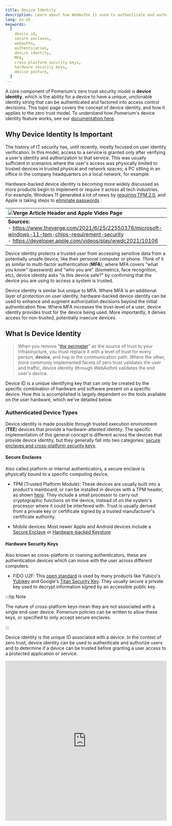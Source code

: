 ```yaml
---
title: Device Identity
description: Learn about how WebAuthn is used to authenticate and authorize access using Device ID and state.
lang: en-US
keywords:
  [
    device id,
    secure enclaves,
    webauthn,
    authentication,
    device identity,
    MFA,
    cross-platform security keys,
    hardware security keys,
    device posture,
  ]
---
```



A core component of Pomerium's zero trust security model is **device identity**, which is the ability for a device to have a unique, unclonable identity string that can be authenticated and factored into access control decisions. This topic page covers the concept of device identity, and how it applies to the zero trust model. To understand how Pomerium's device identity feature works, see our [documentation here](/docs/integrations/device-context/device-identit).

## Why Device Identity Is Important

The history of IT security has, until recently, mostly focused on user identity verification. In this model, access to a service is granted only after verifying a user's identity and authorization to that service. This was usually sufficient in scenarios where the user's access was physically limited to trusted devices in trusted physical and network spaces; a PC sitting in an office in the company headquarters on a local network, for example.

Hardware-backed device identity is becoming more widely discussed as more products begin to implement or require it across all tech industries. For example, Windows 11 generated a lot of news by [requiring TPM 2.0][win11-reqs], and Apple is taking steps to [eliminate passwords][apple-passkeys] :

| ![Verge Article Header and Apple Video Page](./img/device-identity/verge-apple.png) |
| :-- |
| **Sources:**<br />- https://www.theverge.com/2021/6/25/22550376/microsoft-windows-11-tpm-chips-requirement-security<br/>- https://developer.apple.com/videos/play/wwdc2021/10106 |

Device identity protects a trusted user from accessing sensitive data from a potentially unsafe device, like their personal computer or phone. Think of it as similar to multi-factor authentication (**MFA**); where MFA covers "what you know" (password) and "who you are" (biometrics, face recognition, etc), device identity asks "is this device safe?" by confirming that the device you are using to access a system is trusted.

Device identity is similar but unique to MFA. Where MFA is an additional layer of protection on user identity, hardware-backed device identity can be used to enhance and augment authorization decisions beyond the initial authentication flow. Where MFA increases the trust-level of a user, device identity provides trust for the device being used. More importantly, it denies access for non-trusted, potentially insecure devices.

## What Is Device Identity

> When you remove "[the perimeter]" as the source of trust to your infrastructure, you must replace it with a level of trust for every person, **device**, and hop in the communication path. Where the other, more commonly implemented facets of zero trust validates the user and traffic, device identity (through WebAuthn) validates the end user's device.

Device ID is a unique identifying key that can only be created by the specific combination of hardware and software present on a specific device. How this is accomplished is largely dependent on the tools available on the user hardware, which we've detailed below.

### Authenticated Device Types

Device identity is made possible through trusted execution environment (**TEE**) devices that provide a hardware-attested identity. The specific implementation of this general concept is different across the devices that provide device identity, but they generally fall into two categories: [secure enclaves and cross-platform security keys].

#### Secure Enclaves

Also called platform or internal authenticators, a secure enclave is physically bound to a specific computing device.

- TPM (Trusted Platform Module): These devices are usually built into a product's mainboard, or can be installed in devices with a TPM header, as shown [here][toms-hardware-tpm]. They include a small processor to carry out cryptographic functions on the device, instead of on the system's processor where it could be interfered with. Trust is usually derived from a private key or certificate signed by a trusted manufacturer's certificate authority.

- Mobile devices: Most newer Apple and Android devices include a [Secure Enclave][apple-enclave] or [Hardware-backed Keystore][android-keystore]

#### Hardware Security Keys

Also known as cross-platform or roaming authenticators, these are authentication devices which can move with the user across different computers.

- FIDO U2F: This [open standard][fido-spec] is used by many products like Yubico's [Yubikey][yubikey-products] and Google's [Titan Security Key](https://support.google.com/titansecuritykey/answer/9115487?hl=en). They usually secure a private key used to decrypt information signed by an accessible public key.

:::tip Note

The nature of cross-platform keys mean they are not associated with a single end-user device. Pomerium policies can be written to allow these keys, or specified to only accept secure enclaves.

:::

Device identity is the unique ID associated with a device. In the context of zero trust, device identity can be used to authenticate and authorize users and to determine if a device can be trusted before granting a user access to a protected application or service.

<iframe
  width="100%"
  height="500"
  src="https://www.youtube.com/embed/aJzgnaXEpLo?rel=0"
  frameBorder="0"
  allow="accelerometer; clipboard-write; encrypted-media; gyroscope; picture-in-picture"
  allowFullScreen
/>

## Device identity with Pomerium

Pomerium versions [0.16.0](/docs/core/upgrading#policy-for-device-identity) and up support the use of device identity as a criteria in authorization policies. Pomerium uses the [Web Authentication](https://www.w3.org/TR/webauthn-2/#registration-extension) (WebAuthn) API to bring authentication and authorization based on device identity into your security framework. With Pomerium's device identity support, users can register devices and administrators can limit access to devices they trust.

## Device identity features

Pomerium Enterprise and Core both support device identity, but Enterprise users can enroll and manage devices in the Enterprise Console.

| Features (Enterprise) | Device Identity |
| --- | :-: |
| **Pre-approved device enrollment** | Administrators can enroll a new device and generate a registration link for a specific user. |
| **Device management** | Administrators can view and manage approved and pending devices in the Enterprise Console. |
| **User-initiated device enrollment** | Users can register their device if a route requires device identity authentication, but can only access the route if their device is approved in the Enterprise Console. |
| **Features (Core)** | **Device Identity** |
| **User-initiated device enrollment** | Users can register their device if a route requires device identity authentication and access the route without device approval. |

## New enrollment (Enterprise)

Device identity with Pomerium relies on a [trust on first use](https://en.wikipedia.org/wiki/Trust_on_first_use) (TOFU) authentication scheme:

- Administrators can enroll a device and generate a custom registration link for a specific user. (Registration links are only valid for the selected user.)
- When a user registers their device with a registration link, the device will automatically be approved following the TOFU authentication scheme.

## Manage devices (Enterprise)

When an administrator enrolls a device, the Enterprise Console displays the device's status as **Pending Enrollment**.

When a user visits the registration link and registers their device, the Enterprise Console updates the device's status to **Approved**.

If an administrator deletes a device, the device will be revoked and the link becomes invalid.

## Enroll devices as an administrator (Enterprise)

Enterprise users can build policies that only grant access to a route if a user's device is approved in the Enterprise Console. (See [Device Matcher](/docs/capabilities/ppl#device-matcher) for more information.)

The Enterprise Console's **Manage Devices** GUI provides a dashboard where administrators can enroll devices and generate custom registration links for users in their directory.

:::enterprise

Before you can generate device registration links for users within your directory, you must sync your directory data first.

See [**Directory Sync**](/docs/capabilities/directory-sync) for more information.

:::

To enroll a new device:

1. In the Console sidebar, select **Devices**

2. Select **NEW ENROLLMENT**

![Enroll devices](./img/webauthn/admin-enroll-1.png)

3. In the **New Enrollment** window:

**Select Users**: Select a user to send a registration link (the link is only valid for the selected user) <br /> **Route**: Enter a pre-configured route from your Console; Pomerium will use this route to create the custom registration link <br /> **Redirect URL** (optional): Enter a route that users will redirect to after registering their device <br /> **Enrollment Type**:

- Select **Any** to allow a user to register any device
- Select **Secure Enclave Only** to restrict the user to secure enclaves

![Select new enrollment](./img/webauthn/new-enrollment.png)

4. Select **SUBMIT** to get the registration link

![Enrollment created](./img/webauthn/enrollment-created.png)

Give the link to the user.

## Enroll device as a user

If a Pomerium route [requires device authentication](/docs/capabilities/ppl#device-matcher), the user must register a [trusted execution environment](/docs/concepts/device-identity#authenticated-device-types) (**TEE**) device before accessing the route. Registration differs depending on the device.

The steps below cover enrollment of a device by a user. This is available for both Pomerium Core and [Pomerium Enterprise](/docs/deploy/enterprise/install) installations. However, Enterprise users may also receive registration links [generated by their administrators](/docs/integrations/device-context/device-identit), which will mark the newly enrolled device as approved in the Enterprise Console.

1. Users are prompted to register a new device when accessing a route that requires device authentication:

   ![The WebAuthn Registration page with no devices registered](img/webauthn/no-device.png)

   Users can also access the registration page from the special `.pomerium` endpoint available on any route at the bottom of the page:

   ![The Device Credentials section of the .pomerium endpoint with the WebAuthn link highlighted](img/webauthn/device-credentials-empty-highlight.png)

1. Select **Register New Device**. Your browser will prompt you to provide access to a device. This will look different depending on the browser, operating system, and device type:

   <Tabs>

   <TabItem value="Windows"  label="Windows">

   ![The device authentication prompt on Windows](img/webauthn/security-key-windows.png)

   </TabItem>

   <TabItem value="Chrome"  label="Chrome">

   ![The device authentication prompt in Google Chrome](img/webauthn/security-key-google.png)

   </TabItem>

   <TabItem value="Firefox"  label="Firefox">

   ![The device authentication prompt in Firefox](img/webauthn/security-key-firefox.png)

   </TabItem>

   <TabItem value="ChromeOS"  label="ChromeOS">

   ![The device authentication prompt on ChromeOS](img/webauthn/security-key-chromebook.png)

   </TabItem>

   </Tabs>

### Find the device ID

If a route's policy is configured to only allow specific device IDs, you will see a `450` error even after registering:

![450 device not authorized error screen](img/webauthn/450-error.png)

From the `.pomerium` endpoint you can copy your device ID to provide to your Pomerium administrator.

![Device ID list at /.pomerium](img/webauthn/device-id-list.png)

You can also delete the ID for devices that should no longer be associated with your account.

[android-keystore]: https://source.android.com/security/keystore
[apple-enclave]: https://support.apple.com/guide/security/secure-enclave-sec59b0b31ff/web
[apple-passkeys]: https://developer.apple.com/documentation/authenticationservices/public-private_key_authentication/supporting_passkeys
[fido-spec]: https://fidoalliance.org/specifications/
[secure enclaves and cross-platform security keys]: https://developers.yubico.com/WebAuthn/WebAuthn_Developer_Guide/Platform_vs_Cross-Platform.html
[the perimeter]: https://www.microsoft.com/security/blog/2019/10/23/perimeter-based-network-defense-transform-zero-trust-model/
[toms-hardware-tpm]: https://www.tomshardware.com/reviews/tpm-trusted-platform-module-header,5766.html
[verge-tpm]: https://www.theverge.com/2021/6/25/22550376/microsoft-windows-11-tpm-chips-requirement-security
[webauthn-api]: https://www.w3.org/TR/webauthn-2/#registration-extension
[win11-reqs]: https://www.microsoft.com/en-us/windows/windows-11-specifications
[yubikey-products]: https://www.yubico.com/products/
